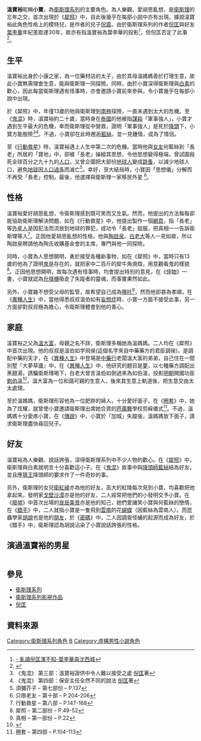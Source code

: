 {{衛斯理系列人物
|姓名 = 溫寶裕
|性別 = 男
|出生日期 = 大約1970年代
|出生地點 = {{HKG-1959}} 
|逝世日期 = 
|逝世地點 =
|星籍 = [[地球|地球]]
|國籍或定居地 = {{HKG-1959}}
|身份 = 藥材店太子
|所屬組織 = 陶氏收購基金會
|首次出現 = 《[[犀照_(小說)|犀照]]》
|最後出現 = 《[[只限老友|只限老友]]》
|家庭 = [[溫伯如|溫伯如]] （父）<br />[[溫媽媽|溫媽媽]]（母）
}}

'''溫寶裕'''昵稱'''小寶'''，為[[衛斯理系列|衛斯理系列]]的主要角色。為人樂觀、愛胡思亂想，是[[衛斯理|衛斯理]]的忘年之交，首次出現於《[[犀照_(小說)|犀照]]》中，自此後幾乎在每部小說中亦有出現。據說溫寶裕此角色性格上的模特兒，是作者的兒子[[倪震|倪震]]。由於衛斯理系列的作者[[倪匡|倪匡]]與好友[[葉李華|葉李華]]年紀差距達30年，故亦有指溫寶裕為葉李華的投影<ref>[http://www.wiselypuzzle.com/other/coldhotteeth.html甘冷熨人齒 - 亂讀倪匡渾不知-葉李華與沈西城]{{dead link|date=2018年1月 |bot=InternetArchiveBot |fix-attempted=yes }}</ref>，但倪匡否定了此事<ref>{{Cite web |url=http://www.youtube.com/watch?v=E_46kIbAHEk&NR=1 |title=倪匡專訪-4(粵語) |accessdate=2009-05-30 |archive-date=2016-10-21 |archive-url=https://web.archive.org/web/20161021100417/https://www.youtube.com/watch?v=E_46kIbAHEk&NR=1 |dead-url=no }}</ref>。

==生平==
溫寶裕出身於小康之家，為一位藥材店的太子，由於其母溫媽媽善於打理生意，故此小寶無需理會生意，能與衛斯理一同探險。同時，由於小寶深得衛斯理與[[白素|白素]]的歡心，因此每當衛斯理遇有怪事時，亦會邀請小寶前來參與，令小寶幾乎在每部小說中出現。

於《犀照》中，年僅13歲的他與衛斯理到[[南極|南極]]探險，一直未遇到太大的危機。至《[[鬼混|鬼混]]》時，溫寶裕約二十歲，當時身在[[泰國|泰國]]的他被指[[謀殺|謀殺]]「軍事強人」，小寶才遇到生平最大的危機，幸而衛斯理從中營救，證明「軍事強人」是死於[[降頭|降頭]]下，小寶方能脫險<ref name="溫寶裕證供中令人難以接受之處">《鬼混》 第三部：溫寶裕證供中令人難以接受之處 [[倪匡|倪匡]]著</ref><ref name="保安主任全然不同的說法">《鬼混》 第四部：保安主任全然不同的說法 [[倪匡|倪匡]]著</ref>。不過，小寶卻在此時邂逅[[衛斯理系列角色列表#藍絲|藍絲]]，並一見鍾情，成為了情侶。

至《[[行動救星|行動救星]]》時，溫寶裕遇上人生中第二次的危機。當時他與[[女友|女友]]何藍絲到「長老」所居的「寶地」中，卻被「長老」操縱其思想，令他思想變得極端，曾試圖殺死全球百分之九十九的[[人口|人口]]，又曾企圖把大部份[[地球人|地球人]]變成[[跳蚤|跳蚤]]，以減少地球人口，避免[[地球|地球]]因[[人口過多|人口過多]]而滅亡<ref>須彌芥子 – 第七部份 – P.137</ref>。幸好，至大結局時，小寶因「思想儀」分解而不再受「長老」控制。最後，他選擇與衛斯理一家移民外星 <ref>只限老友 – 第十部 – P.204-206</ref>。

==性格==
溫寶裕愛好胡思亂想，令衛斯理感到既可笑而又生氣。然而，他提出的方法每每卻能協助衛斯理解決問題，如在《行動救星》中，他提出製作一個[[網頁|網頁]]，指「長老」等[[外星人|外星人]]是因犯法而流放到地球的罪犯，成功令「長老」屈服，把真相一一告訴衛斯理等人<ref>行動救星 – 第八部 – P.147-168</ref>。正因他愛胡思亂想的性格，他與[[陶啟泉|陶啟泉]]、[[白老大|白老大]]等人一見如故，所以陶啟泉聘請他為陶氏收購基金會的主席，專門與他一同探險。

同時，小寶為人思想開明，勇於接受各種新事物，如在《犀照》中，當時只有13歲的他為了證明[[鬼|鬼]]是存在的，就把家中二百斤的犀牛角燒燬，用意觀看鬼的樣貌<ref>犀照 – 第二部份 – P.49-52</ref>。正因他思想開明，故每次遇有怪事時，均會提出特別的意見，在《[[怪物_(小說)|怪物]]》一書，小寶就認為[[升降機|升降機]]吸走了失蹤者的靈魂，而事實果然如此。

另外，小寶雖不想受父母的監管，故希望自己成為[[哪吒|哪吒]]<ref>真相 – 第一部份 – P.22</ref>，然而他卻甚為孝順，在《[[異種人生|異種人生]]》中，當他得悉叔叔溫伯如有[[妄想症|妄想症]]時，小寶一方面不接受此事，另一方面卻對叔叔極為擔心，令衛斯理體會到他的善心。

==家庭==
{{衛斯理家譜}}
溫寶裕之父為[[溫大富|溫大富]]，母親之名不詳，衛斯理多稱她為溫媽媽。二人均在《犀照》中首次出現。他的叔叔是溫伯如字飛侯(這個名字來自中藥藥方的君臣調侯)，是調配中藥的天才，在《[[異種人生|異種人生]]》中登場是[[中藥行|中藥行]]老闆溫大富的弟弟，自己住在一間別墅『大夢草廬』中，在《[[異種人生|異種人生]]》中，他研究的題目是[[夢|夢]]，以七種藥方調配出黑甜湯，誘騙衛斯理喝下，白老大曾言溫伯如倒過來為如伯溫，投影[[明朝|明朝]]開國功臣[[劉伯溫|劉伯溫]]<ref>{{Cite web |url=http://www.wiselypuzzle.com/update/update14a.html |title=角色介紹 |accessdate=2009-05-30 |archive-date=2008-09-15 |archive-url=https://web.archive.org/web/20080915130027/http://www.wiselypuzzle.com/update/update14a.html |dead-url=no }}</ref>，溫大富為一位和藹可親的生意人，後來其生意上軌道後，把生意交由太太處理。

至於溫媽媽，衛斯理形容他為一位肥胖的婦人，十分愛好面子，在《[[圈套_(小說)|圈套]]》中，她為了炫耀，就曾使小寶邀請衛斯理出席她合資的[[芭蕾舞|芭蕾舞]]學校剪綵儀式<ref>圈套 – 第四部 – P.104-113</ref>。不過，溫媽媽十分愛疼小寶，在《[[傳說_(小說)|傳說]]》中，小寶於「加城」失蹤後，溫媽媽放下面子，請求衛斯理盡快尋回兒子。

==好友==
溫寶裕為人樂觀、說話誇張，深得衛斯理系列中不少人物的歡心。在《[[犀照_(小說)|犀照]]》中，衛斯理與白素就明言十分喜歡這小子。在《[[鬼混|鬼混]]》故事中與[[降頭師|降頭師]][[藍絲|藍絲]]結為好友，並且應[[猜王|猜王]]降頭師的要求作了一件奇妙的事。

另外，衛斯理的女兒[[衛紅綾|衛紅綾]]亦為他的好友，高大的紅陵每次見到小寶，均喜歡把他拿起來。發明家[[戈壁沙漠_(衛斯理系列)|戈壁沙漠]]亦是他的好友，二人經常把他們的小發明交予小寶。在《[[廢墟_(小說)|廢墟]]》中首次出場的[[良辰美景|良辰美景]]亦是他的知己，她們愛譏笑小寶與何藍絲的戀情，在《[[錯手|錯手]]》中，二人就指小寶是一隻飛到[[雲南|雲南]]的花[[蝴蝶|蝴蝶]]（因藍絲為雲南人）。而昆蟲學家[[胡說|胡說]]也是他的[[朋友|朋友]]，於《[[密碼_(小說)|密碼]]》中，二人因調查怪蛹的起源而成為好友，於《錯手》中，衛斯理認為胡說沾染了小寶說話誇張的性格。

==演過溫寶裕的男星==
{| class="wikitable"  
 |- bgcolor="#efefef"
|- 
| '''飾演溫寶裕的男星''' || '''年份'''||'''拍攝地區'''||'''作品名稱'''||'''備注'''
|-
|[[周初明|周初明]]||1998年||[[新加坡|新加坡]]電視台[[電視劇|電視劇]]||衛斯理傳奇（The Legend of Wisely）||
|- 
|[[楊明|楊明]]||2003年||[[香港|香港]][[無綫電視|無綫電視]]（TVB）電視劇||[[衛斯理_(2003年無綫電視劇集)|衛斯理 (2003年無綫電視劇集)]]（The 'W' Files）||該劇曾提及小寶的女友為[[黃紅紅|黃紅紅]]，他的職業為[[記者|記者]] <ref>{{Cite web |url=http://tvcity.tvb.com/drama/the_w_files/cast/index.html |title=人物性格 |accessdate=2009-05-30 |archiveurl=https://web.archive.org/web/20090418071950/http://tvcity.tvb.com/drama/the_w_files/cast/index.html |archivedate=2009-04-18 }}</ref> <br>事實上，這與原著不一，在小說中，小寶的女友是何藍絲，而小寶一直為藥材店少東。
|}

==參見==
*[[衛斯理系列|衛斯理系列]]
*[[衛斯理系列影視作品|衛斯理系列影視作品]]
*[[倪匡|倪匡]]

==資料來源==
{{reflist|3}}

[[Category:衛斯理系列角色|Category:衛斯理系列角色]]
[[Category:溫姓|B]]
[[Category:虛構男性小說角色|Category:虛構男性小說角色]]